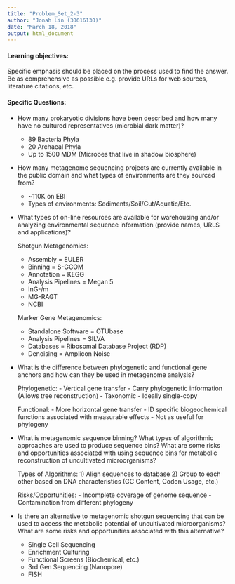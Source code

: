 ```yaml
---
title: "Problem_Set_2-3"
author: "Jonah Lin (30616130)"
date: "March 18, 2018"
output: html_document
---
```


#### Learning objectives: 
Specific emphasis should be placed on the process used to find the answer. Be as comprehensive as possible e.g. provide URLs for web sources, literature citations, etc.

#### Specific Questions:
* How many prokaryotic divisions have been described and how many have no cultured representatives (microbial dark matter)?


    - 89 Bacteria Phyla
    - 20 Archaeal Phyla
    - Up to 1500 MDM (Microbes that live in shadow biosphere)  
    
    
* How many metagenome sequencing projects are currently available in the public domain and what types of environments are they sourced from?


    - ~110K on EBI
    - Types of environments: Sediments/Soil/Gut/Aquatic/Etc.  
    
    
* What types of on-line resources are available for warehousing and/or analyzing environmental sequence information (provide names, URLS and applications)? 


    Shotgun Metagenomics:
    - Assembly = EULER
    - Binning = S-GCOM
    - Annotation = KEGG
    - Analysis Pipelines = Megan 5
    - InG-/m
    - MG-RAGT
    - NCBI
    
    Marker Gene Metagenomics:
    - Standalone Software = OTUbase
    - Analysis Pipelines = SILVA
    - Databases = Ribosomal Database Project (RDP)
    - Denoising = Amplicon Noise  
    
    
* What is the difference between phylogenetic and functional gene anchors and how can they be used in metagenome analysis?   
    
  
    Phylogenetic:
      - Vertical gene transfer
      - Carry phylogenetic information (Allows tree reconstruction)
      - Taxonomic
      - Ideally single-copy
      
    Functional:
      - More horizontal gene transfer
      - ID specific biogeochemical functions associated with measurable effects
      - Not as useful for phylogeny  
      
      
* What is metagenomic sequence binning? What types of algorithmic approaches are used to produce sequence bins? What are some risks and opportunities associated with using sequence bins for metabolic reconstruction of uncultivated microorganisms?  

  
    Types of Algorithms:
      1) Align sequences to database
      2) Group to each other based on DNA characteristics (GC Content, Codon Usage, etc.)
      
    Risks/Opportunities:
      - Incomplete coverage of genome sequence
      - Contamination from different phylogeny  
      
      
* Is there an alternative to metagenomic shotgun sequencing that can be used to access the metabolic potential of uncultivated microorganisms? What are some risks and opportunities associated with this alternative?

  
    - Single Cell Sequencing
    - Enrichment Culturing
    - Functional Screens (Biochemical, etc.)
    - 3rd Gen Sequencing (Nanopore)
    - FISH  
    
    
